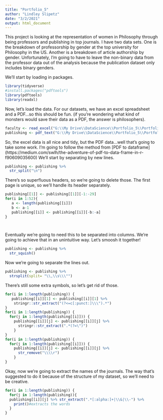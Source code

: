 ```yaml
---
title: "Portfolio_5"
author: "Lindley Slipetz"
date: "3/2/2021"
output: html_document
---
```


This project is looking at the representation of women in Philosophy through being professors and publishing in top journals. I have two data sets. One is the breakdown of professorship by gender at the top university for Philosophy in the US. Another is a breakdown of article authorship by gender. Unfortunately, I'm going to have to leave the non-binary data from the professor data out of the analysis because the publication dataset only includes binary genders.

We'll start by loading in packages.

```r
library(tidyverse)
#install.packages("pdftools")
library(pdftools)
library(readxl)
```

Now, let's load the data. For our datasets, we have an excel spreadsheet and a PDF...so this should be fun. (if you're wondering what kind of monsters would save their data as a PDF, the answer is philosophers).

```r
faculty <- read_excel("G:\\My Drive\\DataScience\\Portfolio_5\\Portfolio_5\\data\\faculty.xlsx", sheet = 1)
publishing <- pdf_text("G:\\My Drive\\DataScience\\Portfolio_5\\Portfolio_5\\data\\publishing.pdf")
```

So, the excel data is all nice and tidy, but the PDF data...well that's going to take some work. I'm going to follow the method from [PDF to dataframe] (https://medium.com/swlh/the-adventure-of-pdf-to-data-frame-in-r-f90609035600) We'll start by separating by new lines.

```r
publishing <- publishing %>%
  str_split("\n")
```

There's so superfluous headers, so we're going to delete those. The first page is unique, so we'll handle its header separately.

```r
publishing[[1]] <- publishing[[1]][-1:-29]
for(i in 1:52){
   a <- length(publishing[[i]])
   b <- a-1
   publishing[[i]] <- publishing[[i]][-b:-a]
}

  
```

Eventually we're going to need this to be separated into columns. We're going to achieve that in an unintuitive way. Let's smoosh it together!

```r
publishing <- publishing %>%
  str_squish()
```

Now we're going to separate the lines out.

```r
publishing <- publishing %>%
  strsplit(split= "\\,\\s\\\"")
```

There's still some extra symbols, so let's get rid of those.

```r
for(i in 1:length(publishing)) {
   publishing[[i]][1] <- publishing[[i]][1] %>%
    stringr::str_extract("(?<=c[:punct:]\\\").*")
}
for(i in 1:length(publishing)) {
  for(j in 1:length(publishing[[i]])) {
    publishing[[i]][j] <- publishing[[i]][j] %>%
      stringr::str_extract(".*(?=\")")
    }
}
for(i in 1:length(publishing)) {
  for(j in 1:length(publishing[[i]])) {
    publishing[[i]][j] <- publishing[[i]][j] %>%
      str_remove("\\\\r")
    }
}


```

Okay, now we're going to extract the names of the journals. The way that's suggested to do it because of the structure of my dataset, so we'll need to be creative.

```r
for(i in 1:length(publishing)) {
  for(j in 1:length(publishing)){
  publishing[[i]][j] %>% str_extract(".*[:alpha:]+|\\&|\\-") %>% 
    print()#extracts the words
  }
}
```